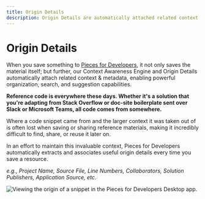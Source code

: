 ```yaml
---
title: Origin Details
description: Origin Details are automatically attached related context & metadata, enabling powerful organization, search, and suggestion capabilities.
---
```


# Origin Details
When you save something to <a href="{{ links.website.home }}">Pieces for Developers</a>, it not only saves the material itself; but further, our Context Awareness Engine and Origin Details automatically attach related context & metadata, enabling powerful organization, search, and suggestion capabilities.

**Reference code is everywhere these days. Whether it's a solution that you're adapting from Stack Overflow or doc-site boilerplate sent over Slack or Microsoft Teams, all code comes from somewhere.**

Where a code snippet came from and the larger context it was taken out of is often lost when saving or sharing reference materials, making it incredibly difficult to find, share, or reuse it later on.

In an effort to maintain this invaluable context, Pieces for Developers automatically extracts and associates useful origin details every time you save a resource.

_e.g., Project Name, Source File, Line Numbers, Collaborators, Solution Publishers, Application Source, etc._

![Viewing the origin of a snippet in the Pieces for Developers Desktop app.](https://storage.googleapis.com/pieces_static_resources/pfd_wiki/PFD_ORIGIN.gif)
